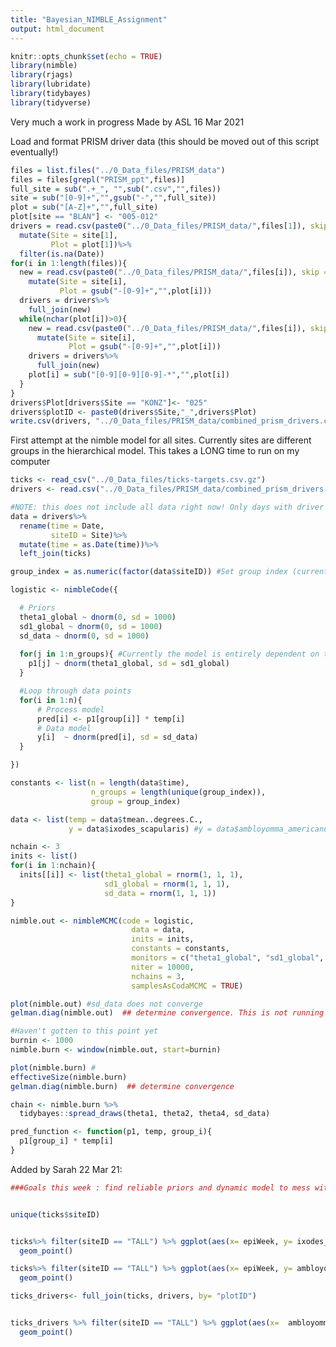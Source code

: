 ```yaml
---
title: "Bayesian_NIMBLE_Assignment"
output: html_document
---
```


```r
knitr::opts_chunk$set(echo = TRUE)
library(nimble)
library(rjags)
library(lubridate)
library(tidybayes)
library(tidyverse)
```



Very much a work in progress
Made by ASL 16 Mar 2021

Load and format PRISM driver data (this should be moved out of this script eventually!)
```r
files = list.files("../0_Data_files/PRISM_data")
files = files[grepl("PRISM_ppt",files)]
full_site = sub(".+_", "",sub(".csv","",files))
site = sub("[0-9]+","",gsub("-","",full_site))
plot = sub("[A-Z]+","",full_site)
plot[site == "BLAN"] <- "005-012"
drivers = read.csv(paste0("../0_Data_files/PRISM_data/",files[1]), skip = 10)%>%
  mutate(Site = site[1],
         Plot = plot[1])%>%
  filter(is.na(Date))
for(i in 1:length(files)){
  new = read.csv(paste0("../0_Data_files/PRISM_data/",files[i]), skip = 10)%>%
    mutate(Site = site[i],
           Plot = gsub("-[0-9]+","",plot[i]))
  drivers = drivers%>%
    full_join(new)
  while(nchar(plot[i])>0){
    new = read.csv(paste0("../0_Data_files/PRISM_data/",files[i]), skip = 10)%>%
      mutate(Site = site[i],
             Plot = gsub("-[0-9]+","",plot[i]))
    drivers = drivers%>%
      full_join(new)
    plot[i] = sub("[0-9][0-9][0-9]-*","",plot[i])
  }
}
drivers$Plot[drivers$Site == "KONZ"]<- "025"
drivers$plotID <- paste0(drivers$Site,"_",drivers$Plot)
write.csv(drivers, "../0_Data_files/PRISM_data/combined_prism_drivers.csv")
```

First attempt at the nimble model for all sites. Currently sites are different groups in the hierarchical model. This takes a LONG time to run on my computer
```r
ticks <- read_csv("../0_Data_files/ticks-targets.csv.gz")
drivers <- read.csv("../0_Data_files/PRISM_data/combined_prism_drivers.csv")

#NOTE: this does not include all data right now! Only days with driver data available
data = drivers%>%
  rename(time = Date,
         siteID = Site)%>%
  mutate(time = as.Date(time))%>%
  left_join(ticks)

group_index = as.numeric(factor(data$siteID)) #Set group index (currently by site)

logistic <- nimbleCode({

  # Priors
  theta1_global ~ dnorm(0, sd = 1000)
  sd1_global ~ dnorm(0, sd = 1000)
  sd_data ~ dnorm(0, sd = 1000)
  
  for(j in 1:n_groups){ #Currently the model is entirely dependent on temperature
    p1[j] ~ dnorm(theta1_global, sd = sd1_global)
  }

  #Loop through data points
  for(i in 1:n){
      # Process model
      pred[i] <- p1[group[i]] * temp[i]
      # Data model
      y[i]  ~ dnorm(pred[i], sd = sd_data)
  }

})

constants <- list(n = length(data$time),
                  n_groups = length(unique(group_index)),
                  group = group_index)

data <- list(temp = data$tmean..degrees.C.,
             y = data$ixodes_scapularis) #y = data$ambloyomma_americanum

nchain <- 3
inits <- list()
for(i in 1:nchain){
  inits[[i]] <- list(theta1_global = rnorm(1, 1, 1),
                     sd1_global = rnorm(1, 1, 1),
                     sd_data = rnorm(1, 1, 1))
}

nimble.out <- nimbleMCMC(code = logistic,
                           data = data,
                           inits = inits,
                           constants = constants,
                           monitors = c("theta1_global", "sd1_global", "sd_data"),
                           niter = 10000,
                           nchains = 3,
                           samplesAsCodaMCMC = TRUE)

plot(nimble.out) #sd_data does not converge
gelman.diag(nimble.out)  ## determine convergence. This is not running right now?

#Haven't gotten to this point yet
burnin <- 1000                               
nimble.burn <- window(nimble.out, start=burnin)

plot(nimble.burn) #
effectiveSize(nimble.burn)
gelman.diag(nimble.burn)  ## determine convergence

chain <- nimble.burn %>%
  tidybayes::spread_draws(theta1, theta2, theta4, sd_data)

pred_function <- function(p1, temp, group_i){
  p1[group_i] * temp[i]
}
```



Added by Sarah 22 Mar 21:
```r
###Goals this week : find reliable priors and dynamic model to mess with in the nimble framework. You gotta represent a couple of different sites with different populations. Historically some of the sites have had zero count and some have had a far number. Try to figure out 


unique(ticks$siteID)


ticks%>% filter(siteID == "TALL") %>% ggplot(aes(x= epiWeek, y= ixodes_scapularis, color= plotID))+
  geom_point()

ticks%>% filter(siteID == "TALL") %>% ggplot(aes(x= epiWeek, y= ambloyomma_americanum, color= plotID))+
  geom_point()

ticks_drivers<- full_join(ticks, drivers, by= "plotID")


ticks_drivers %>% filter(siteID == "TALL") %>% ggplot(aes(x=  ambloyomma_americanum, y= tmean..degrees.C., color= plotID))+
  geom_point()

```

